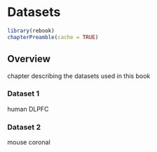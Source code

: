 # Datasets {#datasets}

```r
library(rebook)
chapterPreamble(cache = TRUE)
```


## Overview

chapter describing the datasets used in this book


### Dataset 1

human DLPFC


### Dataset 2

mouse coronal


